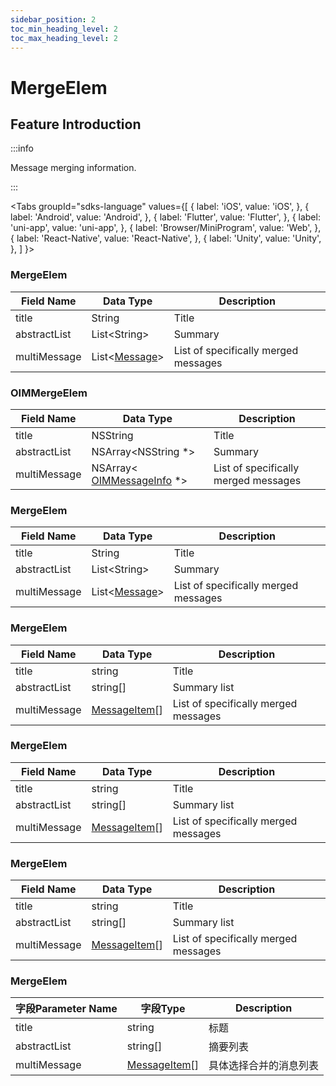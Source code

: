 ```yaml
---
sidebar_position: 2
toc_min_heading_level: 2
toc_max_heading_level: 2
---
```


# MergeElem

## Feature Introduction

:::info

Message merging information.

:::

<Tabs
groupId="sdks-language"
values={[
{ label: 'iOS', value: 'iOS', },
{ label: 'Android', value: 'Android', },
{ label: 'Flutter', value: 'Flutter', },
{ label: 'uni-app', value: 'uni-app', },
{ label: 'Browser/MiniProgram', value: 'Web', },
{ label: 'React-Native', value: 'React-Native', },
{ label: 'Unity', value: 'Unity', },
]
}>

<TabItem value="Flutter">

### MergeElem

| Field Name   | Data Type                                              | Description                        |
| ------------ | -------------------------------------------------------| ---------------------------------- |
| title        | String                                                  | Title                              |
| abstractList | List<String\>                                            | Summary                            |
| multiMessage | List<[Message](/class/message/messageInfo.mdx)>        | List of specifically merged messages |

</TabItem>

<TabItem value="iOS">

### OIMMergeElem

| Field Name   | Data Type                                                          | Description                        |
| ------------ | ------------------------------------------------------------------- | ---------------------------------- |
| title        | NSString                                                           | Title                              |
| abstractList | NSArray<NSString *>                                                 | Summary                            |
| multiMessage | NSArray< [OIMMessageInfo](/class/message/messageInfo.mdx) *>        | List of specifically merged messages |

</TabItem>

<TabItem value="Android">

### MergeElem

| Field Name   | Data Type                                              | Description                        |
| ------------ | -------------------------------------------------------| ---------------------------------- |
| title        | String                                                  | Title                              |
| abstractList | List<String\>                                            | Summary                            |
| multiMessage | List<[Message](/class/message/messageInfo.mdx)>        | List of specifically merged messages |

</TabItem>

<TabItem value="Web">

### MergeElem

| Field Name   | Data Type                                              | Description                        |
| ------------ | -------------------------------------------------------| ---------------------------------- |
| title        | string                                                  | Title                              |
| abstractList | string[]                                                | Summary list                       |
| multiMessage | [MessageItem](/class/message/messageInfo.mdx)[]        | List of specifically merged messages |

</TabItem>

<TabItem value="uni-app">

### MergeElem

| Field Name   | Data Type                                              | Description                        |
| ------------ | -------------------------------------------------------| ---------------------------------- |
| title        | string                                                  | Title                              |
| abstractList | string[]                                                | Summary list                       |
| multiMessage | [MessageItem](/class/message/messageInfo.mdx)[]        | List of specifically merged messages |

</TabItem>

<TabItem value="React-Native">

### MergeElem

| Field Name   | Data Type                                              | Description                        |
| ------------ | -------------------------------------------------------| ---------------------------------- |
| title        | string                                                  | Title                              |
| abstractList | string[]                                                | Summary list                       |
| multiMessage | [MessageItem](/class/message/messageInfo.mdx)[]        | List of specifically merged messages |

</TabItem>

<TabItem value="Unity">

### MergeElem

| 字段Parameter Name      | 字段Type                                                 | Description                   |
| ------------ | -------------------------------------------------------- | ---------------------- |
| title        | string                                                   | 标题                   |
| abstractList | string[]                                                 | 摘要列表               |
| multiMessage | [MessageItem](/class/message/messageInfo.mdx)[] | 具体选择合并的消息列表 |

</TabItem>

</Tabs>